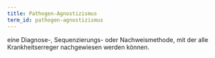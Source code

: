 ```yaml
---
title: Pathogen-Agnostizismus
term_id: pathogen-agnostizismus
---
```


eine Diagnose-, Sequenzierungs- oder Nachweismethode, mit der alle Krankheitserreger nachgewiesen werden können.

